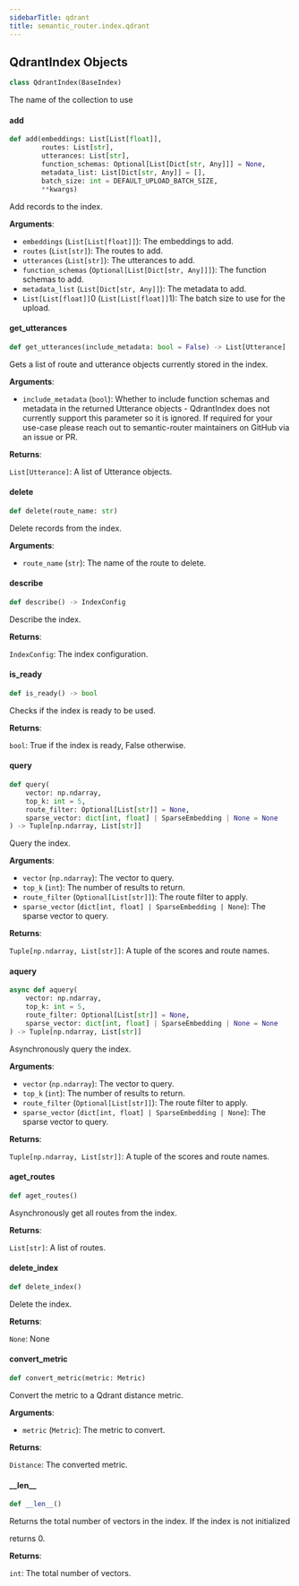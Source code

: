 ```yaml
---
sidebarTitle: qdrant
title: semantic_router.index.qdrant
---
```


## QdrantIndex Objects

```python
class QdrantIndex(BaseIndex)
```

The name of the collection to use

#### add

```python
def add(embeddings: List[List[float]],
        routes: List[str],
        utterances: List[str],
        function_schemas: Optional[List[Dict[str, Any]]] = None,
        metadata_list: List[Dict[str, Any]] = [],
        batch_size: int = DEFAULT_UPLOAD_BATCH_SIZE,
        **kwargs)
```

Add records to the index.

**Arguments**:

- `embeddings` (`List[List[float]]`): The embeddings to add.
- `routes` (`List[str]`): The routes to add.
- `utterances` (`List[str]`): The utterances to add.
- `function_schemas` (`Optional[List[Dict[str, Any]]]`): The function schemas to add.
- `metadata_list` (`List[Dict[str, Any]]`): The metadata to add.
- `List[List[float]]`0 (`List[List[float]]`1): The batch size to use for the upload.

#### get\_utterances

```python
def get_utterances(include_metadata: bool = False) -> List[Utterance]
```

Gets a list of route and utterance objects currently stored in the index.

**Arguments**:

- `include_metadata` (`bool`): Whether to include function schemas and metadata in
the returned Utterance objects - QdrantIndex does not currently support this
parameter so it is ignored. If required for your use-case please reach out to
semantic-router maintainers on GitHub via an issue or PR.

**Returns**:

`List[Utterance]`: A list of Utterance objects.

#### delete

```python
def delete(route_name: str)
```

Delete records from the index.

**Arguments**:

- `route_name` (`str`): The name of the route to delete.

#### describe

```python
def describe() -> IndexConfig
```

Describe the index.

**Returns**:

`IndexConfig`: The index configuration.

#### is\_ready

```python
def is_ready() -> bool
```

Checks if the index is ready to be used.

**Returns**:

`bool`: True if the index is ready, False otherwise.

#### query

```python
def query(
    vector: np.ndarray,
    top_k: int = 5,
    route_filter: Optional[List[str]] = None,
    sparse_vector: dict[int, float] | SparseEmbedding | None = None
) -> Tuple[np.ndarray, List[str]]
```

Query the index.

**Arguments**:

- `vector` (`np.ndarray`): The vector to query.
- `top_k` (`int`): The number of results to return.
- `route_filter` (`Optional[List[str]]`): The route filter to apply.
- `sparse_vector` (`dict[int, float] | SparseEmbedding | None`): The sparse vector to query.

**Returns**:

`Tuple[np.ndarray, List[str]]`: A tuple of the scores and route names.

#### aquery

```python
async def aquery(
    vector: np.ndarray,
    top_k: int = 5,
    route_filter: Optional[List[str]] = None,
    sparse_vector: dict[int, float] | SparseEmbedding | None = None
) -> Tuple[np.ndarray, List[str]]
```

Asynchronously query the index.

**Arguments**:

- `vector` (`np.ndarray`): The vector to query.
- `top_k` (`int`): The number of results to return.
- `route_filter` (`Optional[List[str]]`): The route filter to apply.
- `sparse_vector` (`dict[int, float] | SparseEmbedding | None`): The sparse vector to query.

**Returns**:

`Tuple[np.ndarray, List[str]]`: A tuple of the scores and route names.

#### aget\_routes

```python
def aget_routes()
```

Asynchronously get all routes from the index.

**Returns**:

`List[str]`: A list of routes.

#### delete\_index

```python
def delete_index()
```

Delete the index.

**Returns**:

`None`: None

#### convert\_metric

```python
def convert_metric(metric: Metric)
```

Convert the metric to a Qdrant distance metric.

**Arguments**:

- `metric` (`Metric`): The metric to convert.

**Returns**:

`Distance`: The converted metric.

#### \_\_len\_\_

```python
def __len__()
```

Returns the total number of vectors in the index. If the index is not initialized

returns 0.

**Returns**:

`int`: The total number of vectors.

